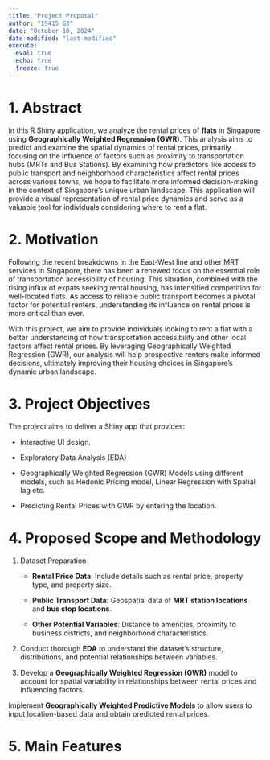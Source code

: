 ```yaml
---
title: "Project Proposal"
author: "IS415 G3"
date: "October 10, 2024"
date-modified: "last-modified"
execute: 
  eval: true
  echo: true
  freeze: true
---
```


# 1. Abstract

In this R Shiny application, we analyze the rental prices of **flats** in Singapore using **Geographically Weighted Regression (GWR)**. This analysis aims to predict and examine the spatial dynamics of rental prices, primarily focusing on the influence of factors such as proximity to transportation hubs (MRTs and Bus Stations). By examining how predictors like access to public transport and neighborhood characteristics affect rental prices across various towns, we hope to facilitate more informed decision-making in the context of Singapore's unique urban landscape. This application will provide a visual representation of rental price dynamics and serve as a valuable tool for individuals considering where to rent a flat.

# 2. Motivation

Following the recent breakdowns in the East-West line and other MRT services in Singapore, there has been a renewed focus on the essential role of transportation accessibility of housing. This situation, combined with the rising influx of expats seeking rental housing, has intensified competition for well-located flats. As access to reliable public transport becomes a pivotal factor for potential renters, understanding its influence on rental prices is more critical than ever.

With this project, we aim to provide individuals looking to rent a flat with a better understanding of how transportation accessibility and other local factors affect rental prices. By leveraging Geographically Weighted Regression (GWR), our analysis will help prospective renters make informed decisions, ultimately improving their housing choices in Singapore's dynamic urban landscape.

# 3. Project Objectives

The project aims to deliver a Shiny app that provides:

-   Interactive UI design.

-   Exploratory Data Analysis (EDA)

-   Geographically Weighted Regression (GWR) Models using different models, such as Hedonic Pricing model, Linear Regression with Spatial lag etc.

-   Predicting Rental Prices with GWR by entering the location.\

# 4. Proposed Scope and Methodology

1.  Dataset Preparation

    -   **Rental Price Data**: Include details such as rental price, property type, and property size.

    -   **Public Transport Data**: Geospatial data of **MRT station locations** and **bus stop locations**.

    -   **Other Potential Variables**: Distance to amenities, proximity to business districts, and neighborhood characteristics.

2.  Conduct thorough **EDA** to understand the dataset’s structure, distributions, and potential relationships between variables.

3.  Develop a **Geographically Weighted Regression (GWR)** model to account for spatial variability in relationships between rental prices and influencing factors.

Implement **Geographically Weighted Predictive Models** to allow users to input location-based data and obtain predicted rental prices.

# 5. Main Features
